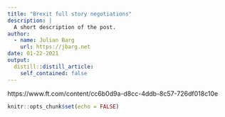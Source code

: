 ```yaml
---
title: "Brexit full story negotiations"
description: |
  A short description of the post.
author:
  - name: Julian Barg
    url: https://jbarg.net
date: 01-22-2021
output:
  distill::distill_article:
    self_contained: false
---
```


https://www.ft.com/content/cc6b0d9a-d8cc-4ddb-8c57-726df018c10e   

```r
knitr::opts_chunk$set(echo = FALSE)
```

